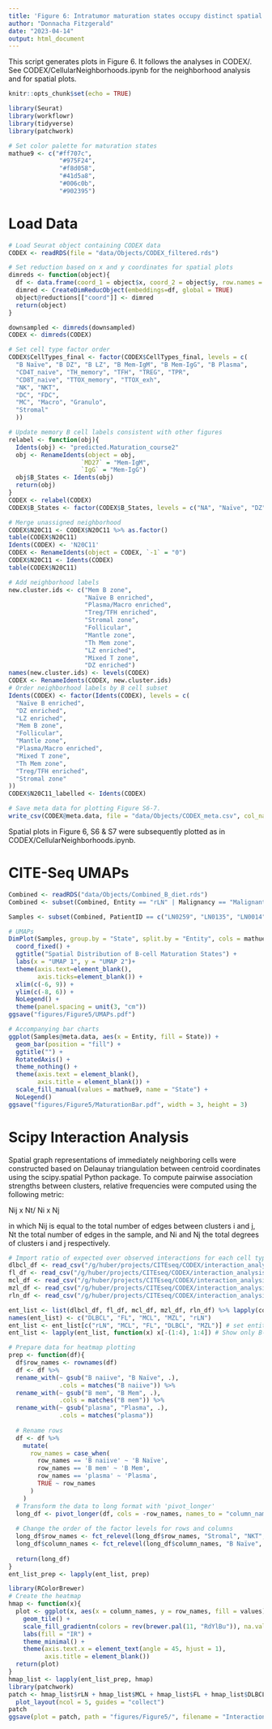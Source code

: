 ```yaml
---
title: 'Figure 6: Intratumor maturation states occupy distinct spatial microenvironments'
author: "Donnacha Fitzgerald"
date: "2023-04-14"
output: html_document
---
```


This script generates plots in Figure 6. It follows the analyses in CODEX/. See CODEX/CellularNeighborhoods.ipynb for the neighborhood analysis and for spatial plots.

```r
knitr::opts_chunk$set(echo = TRUE)
```

```r
library(Seurat)
library(workflowr)
library(tidyverse)
library(patchwork)
```

```r
# Set color palette for maturation states
mathue9 <- c("#ff707c",
              "#975F24",
              "#f8d058",
              "#41d5a8",
              "#006c0b",
              "#902395")
```


# Load Data

```r
# Load Seurat object containing CODEX data
CODEX <- readRDS(file = "data/Objects/CODEX_filtered.rds")
```

```r
# Set reduction based on x and y coordinates for spatial plots
dimreds <- function(object){
  df <- data.frame(coord_1 = object$x, coord_2 = object$y, row.names = object$unique_cell_id) %>% as.matrix()
  dimred <- CreateDimReducObject(embeddings=df, global = TRUE)
  object@reductions[["coord"]] <- dimred
  return(object)
}

downsampled <- dimreds(downsampled)
CODEX <- dimreds(CODEX)
```

```r
# Set cell type factor order
CODEX$CellTypes_final <- factor(CODEX$CellTypes_final, levels = c(
  "B Naïve", "B DZ", "B LZ", "B Mem-IgM", "B Mem-IgG", "B Plasma",
  "CD4T_naive", "TH_memory", "TFH", "TREG", "TPR", 
  "CD8T_naive", "TTOX_memory", "TTOX_exh",
  "NK", "NKT",
  "DC", "FDC",
  "MC", "Macro", "Granulo",
  "Stromal"
  ))
```

```r
# Update memory B cell labels consistent with other figures
relabel <- function(obj){
  Idents(obj) <- "predicted.Maturation_course2"
  obj <- RenameIdents(object = obj, 
                    `MD27` = "Mem-IgM",
                    `IgG` = "Mem-IgG")
  obj$B_States <- Idents(obj)
  return(obj)
}
CODEX <- relabel(CODEX)
CODEX$B_States <- factor(CODEX$B_States, levels = c("NA", "Naïve", "DZ", "LZ", "Mem-IgM", "Mem-IgG", "Plasma"))
```

```r
# Merge unassigned neighborhood
CODEX$N20C11 <- CODEX$N20C11 %>% as.factor()
table(CODEX$N20C11)
Idents(CODEX) <- 'N20C11'
CODEX <- RenameIdents(object = CODEX, `-1` = "0")
CODEX$N20C11 <- Idents(CODEX)
table(CODEX$N20C11)
```

```r
# Add neighborhood labels
new.cluster.ids <- c("Mem B zone", 
                     "Naïve B enriched",
                     "Plasma/Macro enriched",
                     "Treg/TFH enriched",
                     "Stromal zone",
                     "Follicular",
                     "Mantle zone",
                     "Th Mem zone",
                     "LZ enriched",
                     "Mixed T zone",
                     "DZ enriched")
names(new.cluster.ids) <- levels(CODEX)
CODEX <- RenameIdents(CODEX, new.cluster.ids)
# Order neighborhood labels by B cell subset
Idents(CODEX) <- factor(Idents(CODEX), levels = c(
  "Naïve B enriched",
  "DZ enriched",
  "LZ enriched",
  "Mem B zone",
  "Follicular",
  "Mantle zone",
  "Plasma/Macro enriched",
  "Mixed T zone",
  "Th Mem zone",
  "Treg/TFH enriched",
  "Stromal zone"
))
CODEX$N20C11_labelled <- Idents(CODEX)
```

```r
# Save meta data for plotting Figure S6-7.
write_csv(CODEX@meta.data, file = "data/Objects/CODEX_meta.csv", col_names = TRUE)
```

Spatial plots in Figure 6, S6 & S7 were subsequently plotted as in CODEX/CellularNeighborhoods.ipynb.

# CITE-Seq UMAPs
```r
Combined <- readRDS("data/Objects/Combined_B_diet.rds")
Combined <- subset(Combined, Entity == "rLN" | Malignancy == "Malignant")
```

```r
Samples <- subset(Combined, PatientID == c("LN0259", "LN0135", "LN0014", "LN0188"))
```

```r
# UMAPs
DimPlot(Samples, group.by = "State", split.by = "Entity", cols = mathue9) +
  coord_fixed() +
  ggtitle("Spatial Distribution of B-cell Maturation States") +
  labs(x = "UMAP 1", y = "UMAP 2")+
  theme(axis.text=element_blank(),
        axis.ticks=element_blank()) +
  xlim(c(-6, 9)) +
  ylim(c(-8, 6)) +
  NoLegend() + 
  theme(panel.spacing = unit(3, "cm"))
ggsave("figures/Figure5/UMAPs.pdf")
```

```r
# Accompanying bar charts
ggplot(Samples@meta.data, aes(x = Entity, fill = State)) +
  geom_bar(position = "fill") + 
  ggtitle("") +
  RotatedAxis() +
  theme_nothing() +
  theme(axis.text = element_blank(),
        axis.title = element_blank()) +
  scale_fill_manual(values = mathue9, name = "State") +
  NoLegend()
ggsave("figures/Figure5/MaturationBar.pdf", width = 3, height = 3)
```

# Scipy Interaction Analysis

Spatial graph representations of immediately neighboring cells were constructed based on Delaunay triangulation between centroid coordinates using the scipy.spatial Python package. To compute pairwise association strengths between clusters, relative frequencies were computed using the following metric:

Nij x Nt/
Ni x Nj

in which Nij is equal to the total number of edges between clusters i and j, Nt the total number of edges in the sample, and Ni and Nj the total degrees of clusters i and j respectively.

```r
# Import ratio of expected over observed interactions for each cell type pair in each entity (calculated in CODEX/bnhl_graph_analysis.ipynb)
dlbcl_df <- read_csv("/g/huber/projects/CITEseq/CODEX/interaction_analysis/dataframes/dlbcl_df.csv")
fl_df <- read_csv("/g/huber/projects/CITEseq/CODEX/interaction_analysis/dataframes/fl_df.csv")
mcl_df <- read_csv("/g/huber/projects/CITEseq/CODEX/interaction_analysis/dataframes/mcl_df.csv")
mzl_df <- read_csv("/g/huber/projects/CITEseq/CODEX/interaction_analysis/dataframes/mzl_df.csv")
rln_df <- read_csv("/g/huber/projects/CITEseq/CODEX/interaction_analysis/dataframes/rln_df.csv")
```

```r
ent_list <- list(dlbcl_df, fl_df, mcl_df, mzl_df, rln_df) %>% lapply(column_to_rownames, "...1")
names(ent_list) <- c("DLBCL", "FL", "MCL", "MZL", "rLN")
ent_list <- ent_list[c("rLN", "MCL", "FL", "DLBCL", "MZL")] # set entity order
ent_list <- lapply(ent_list, function(x) x[-(1:4), 1:4]) # Show only B-cell interactions with other cell types
```

```r
# Prepare data for heatmap plotting
prep <- function(df){
  df$row_names <- rownames(df)
  df <- df %>%
  rename_with(~ gsub("B naiive", "B Naïve", .),
              .cols = matches("B naiive")) %>%
  rename_with(~ gsub("B mem", "B Mem", .),
              .cols = matches("B mem")) %>%
  rename_with(~ gsub("plasma", "Plasma", .),
              .cols = matches("plasma"))
  
  # Rename rows
  df <- df %>%
    mutate(
      row_names = case_when(
        row_names == 'B naiive' ~ 'B Naïve',
        row_names == 'B mem' ~ 'B Mem',
        row_names == 'plasma' ~ 'Plasma',
        TRUE ~ row_names
      )
    )
  # Transform the data to long format with 'pivot_longer'
  long_df <- pivot_longer(df, cols = -row_names, names_to = "column_names", values_to = "values")
  
  # Change the order of the factor levels for rows and columns
  long_df$row_names <- fct_relevel(long_df$row_names, "Stromal", "NKT", "NK", "Macro", "MC", "Granulo", "TTOX", "TREG", "TPR", "TH", "TFH", "FDC", "DC", "Plasma", "B Mem", "B GC", "B Naïve")  # Adjust the order as needed
  long_df$column_names <- fct_relevel(long_df$column_names, "B Naïve", "B GC", "B Mem", "Plasma")  # Adjust the order as needed
  
  return(long_df)
}
ent_list_prep <- lapply(ent_list, prep)
```

```r
library(RColorBrewer)
# Create the heatmap
hmap <- function(x){
  plot <- ggplot(x, aes(x = column_names, y = row_names, fill = values)) +
    geom_tile() +
    scale_fill_gradientn(colors = rev(brewer.pal(11, "RdYlBu")), na.value = NA, limits = c(0,1.5)) +
    labs(fill = "IR") +
    theme_minimal() +
    theme(axis.text.x = element_text(angle = 45, hjust = 1),
          axis.title = element_blank())
  return(plot)
}
hmap_list <- lapply(ent_list_prep, hmap)
library(patchwork)
patch <- hmap_list$rLN + hmap_list$MCL + hmap_list$FL + hmap_list$DLBCL + hmap_list$MZL + 
  plot_layout(ncol = 5, guides = "collect")
patch
ggsave(plot = patch, path = "figures/Figure5/", filename = "InteractionHeatmaps.pdf", width = 10, height = 3)
```
